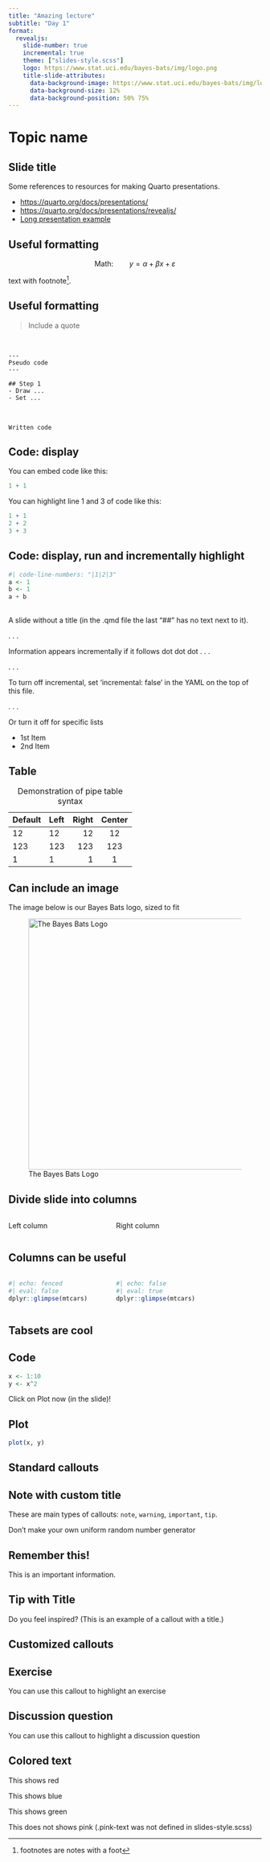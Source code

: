 ```yaml
---
title: "Amazing lecture"
subtitle: "Day 1"
format: 
  revealjs:
    slide-number: true
    incremental: true
    theme: ["slides-style.scss"]
    logo: https://www.stat.uci.edu/bayes-bats/img/logo.png
    title-slide-attributes: 
      data-background-image: https://www.stat.uci.edu/bayes-bats/img/logo.png
      data-background-size: 12%
      data-background-position: 50% 75% 
---
```


# Topic name

## Slide title

Some references to resources for making Quarto presentations.

-   <https://quarto.org/docs/presentations/>
-   <https://quarto.org/docs/presentations/revealjs/>
-   [Long presentation example](https://rstudio-conf-2022.github.io/get-started-quarto/materials/05-presentations.html#/presentations)

## Useful formatting

$$\text{Math:} \qquad y = \alpha + \beta x + \varepsilon$$

text with footnote[^1].

[^1]: footnotes are notes with a foot

## Useful formatting

> Include a quote

<br>

```         
---
Pseudo code
---

## Step 1
- Draw ...
- Set ...
```

<br>

`Written code`

## Code: display

You can embed code like this:

``` r
1 + 1
```

You can highlight line 1 and 3 of code like this:

``` .r
1 + 1
2 + 2
3 + 3
```

## Code: display, run and incrementally highlight

```r
#| code-line-numbers: "|1|2|3"
a <- 1
b <- 1
a + b
```

## 

A slide without a title (in the .qmd file the last "\##" has no text next to it).

. . .

Information appears incrementally if it follows dot dot dot . . .

. . .

To turn off incremental, set 'incremental: false' in the YAML on the top of this file.

. . .

Or turn it off for specific lists

::: nonincremental
-   1st Item
-   2nd Item
:::

## Table

| Default | Left | Right | Center |
|---------|:-----|------:|:------:|
| 12      | 12   |    12 |   12   |
| 123     | 123  |   123 |  123   |
| 1       | 1    |     1 |   1    |

: Demonstration of pipe table syntax

## Can include an image

The image below is our Bayes Bats logo, sized to fit

![The Bayes Bats Logo](img/logo-white.png){height="500px"}

## Divide slide into columns

::: columns
::: {.column width="40%"}
Left column
:::

::: {.column width="60%"}
Right column
:::
:::

## Columns can be useful

::: columns
::: {.column width="40%"}
```r
#| echo: fenced
#| eval: false
dplyr::glimpse(mtcars)
```
:::

::: {.column width="60%"}
```r
#| echo: false
#| eval: true
dplyr::glimpse(mtcars)
```
:::
:::

## Tabsets are cool

::: panel-tabset
## Code

```r
x <- 1:10
y <- x^2
```

Click on Plot now (in the slide)!

## Plot

```r
plot(x, y)
```
:::

## Standard callouts

::: callout-note
## Note with custom title
These are main types of callouts: `note`, `warning`, `important`, `tip`.
:::

::: callout-warning
Don't make your own uniform random number generator
:::

::: {.callout-important collapse="true"}
## Remember this!

This is an important information.
:::

::: callout-tip
## Tip with Title

Do you feel inspired? (This is an example of a callout with a title.)
:::

## Customized callouts

::: {.callout-note icon=false}
## Exercise

You can use this callout to highlight an exercise

:::

::: {.callout-warning icon=false}
## Discussion question

You can use this callout to highlight a discussion question

:::

## Colored text

[This shows red]{.red-text}

[This shows blue]{.blue-text}

[This shows green]{.green-text}

[This does not shows pink (.pink-text was not defined in slides-style.scss)]{.pink-text}


